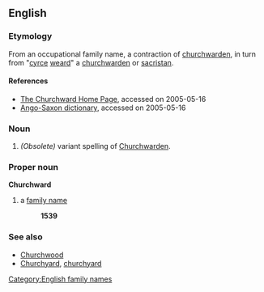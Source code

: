 ==English==
=== Etymology ===
From an occupational family name, a contraction of [[churchwarden]], in turn from {{AS.}} "[[cyrce]] [[weard]]" a [[churchwarden]] or [[sacristan]].
====References====
* [http://churchward.com/cw/ The Churchward Home Page], accessed on 2005-05-16
* [http://dontgohere.nu./oe/as-bt/read.htm?page_nr=187 Ango-Saxon dictionary], accessed on 2005-05-16
===Noun===
#''(Obsolete)'' variant spelling of [[Churchwarden]]. 
=== Proper noun ===
[[Category:English family names]]
'''Churchward'''
# a [[family name]]
#:'''1539'''
=== See also ===
* [[Churchwood]]
* [[Churchyard]], [[churchyard]]